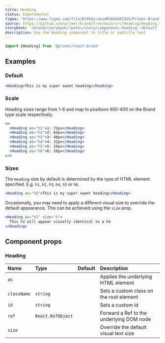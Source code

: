 ```yaml
---
title: Heading
status: Experimental
figma: 'https://www.figma.com/file/BJ95AjraesmRCWsKA013GS/Primer-Brand?node-id=354%3A8982'
source: https://github.com/primer/brand/tree/main/src/Heading/Heading.tsx
storybook: '/brand/storybook/?path=/story/components-heading--default'
description: Use the Heading component to title or subtitle text
---
```



```js
import {Heading} from '@primer/react-brand'
```

## Examples

### Default

```jsx live
<Heading>This is my super sweet heading</Heading>
```

### Scale

Heading sizes range from 1-6 and map to positions 900-400 on the Brand type scale respectively.

```jsx live
<>
  <Heading as="h1">1: 72px</Heading>
  <Heading as="h2">2: 64px</Heading>
  <Heading as="h3">3: 48px</Heading>
  <Heading as="h4">4: 32px</Heading>
  <Heading as="h5">5: 24px</Heading>
  <Heading as="h6">6: 20px</Heading>
</>
```

### Sizes

The `Heading` size by default is determined by the type of HTML element specified. E.g. `h1`, `h2`, `h3`, `h4`, `h5` or `h6`.

```jsx live
<Heading as="h6">This is my super sweet heading</Heading>
```

Occasionally, you may need to apply a different visual size to override the default appearance. This can be achieved using the `size` prop.

```jsx live
<Heading as="h2" size="4">
  This h2 will appear visually identical to a h4
</Heading>
```

## Component props

### Heading

| Name        | Type                                                    |                     Default                      | Description                              |
| :---------- | :------------------------------------------------------ | :----------------------------------------------: | :--------------------------------------- |
| `as`        | <PropTableValues values={HeadingTags} addLineBreaks />  | <PropTableValues values={[defaultHeadingTag]} /> | Applies the underlying HTML element      |
| `className` | `string`                                                |                                                  | Sets a custom class on the root element  |
| `id`        | `string`                                                |                                                  | Sets a custom id                         |
| `ref`       | `React.RefObject`                                       |                                                  | Forward a Ref to the underlying DOM node |
| `size`      | <PropTableValues values={HeadingSizes} addLineBreaks /> |                                                  | Override the default visual text size    |
